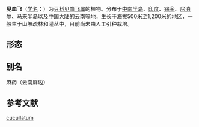 {{Speciesbox
| status = NE
| status_system = iucn3.1
| image =Caesalpinia bonduc - Fever Nut - Guilandina bonducella - Guilandina bonduc- grey nicker - nicker bean - knicker nut at Peravoor 2019 (94).jpg
| image caption=花序
| taxon =Mezoneuron cucullatum
| binomial_authority = ([[Roxb.|Roxb.]]) [[Wight|Wight]] & [[Arn.|Arn.]], 1833
| synonyms ref={{r|powo}}
| synonyms={{collapsible list|{{taxon list
 |*''Caesalpinia cucullata''| Roxb., 1832
 |*''Caesalpinia monosperma''| [[Buch.-Ham.|Buch.-Ham.]] ex [[Wall.|Wall.]], 1831
 |*''Caesalpinia wynaadensis''| [[B.Heyne|B.Heyne]] ex Wall., 1831
 |*''Mezoneuron grande''| B.Heyne ex Wall., 1831
 |*''Mezoneuron macrophyllum''| [[Benth.|Benth.]] ex [[Miq.|Miq.]], 1855
 }}}}
}}

'''见血飞'''（[[学名|学名]]：{{lang|la|''Mezoneuron cucullatum''}}）为[[豆科|豆科]][[见血飞属|见血飞属]]的植物{{r|powo}}。分布于[[中南半岛|中南半岛]]、[[印度|印度]]、[[锡金|锡金]]、[[尼泊尔|尼泊尔]]、[[马来半岛|马来半岛]]以及[[中国大陆|中国大陆]]的[[云南|云南]]等地，生长于海拔500米至1,200米的地区，一般生于山坡疏林和灌丛中，目前尚未由人工引种栽培。{{r|bioinfo}}

==形态==
{{gallery
|File:Caesalpinia cucullata (8290394477).jpg|羽状复叶
|File:Mezoneuron cucullatum (8150017717).jpg|茎有刺
|File:Caesalpinia bonduc - Fever Nut - Guilandina bonducella - Guilandina bonduc- grey nicker - nicker bean - knicker nut at Peravoor 2019 (9).jpg|荚果
}}

== 别名 ==
麻药（云南屏边）

== 参考文献 ==
{{reflist|refs=
<ref name="bioinfo">{{cite web| url =http://www.bioinfo.cn/db05/KmzwSpecies.php?action=view&id=2829| title =见血飞| work =《中国高等植物数据库全库》| publisher =中国科学院微生物研究所| author =昆明植物研究所| accessdate =2009-02-23| deadurl =yes| archiveurl =https://web.archive.org/web/20160305052717/http://www.bioinfo.cn/db05/KmzwSpecies.php?action=view&id=2829| archivedate =2016-03-05}}</ref>
<ref name="powo">{{cite web |title=''Mezoneuron cucullatum'' (Roxb.) Wight & Arn. |url=http://powo.science.kew.org/taxon/urn:lsid:ipni.org:names:507176-1 |website=''Plants of the World Online'' |publisher=Kew Science |accessdate=2019-09-07}}</ref>
}}

{{taxonbar}}

{{植物小作品}}
[[Category:见血飞属|cucullatum]]
